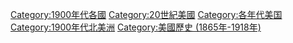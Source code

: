[[Category:1900年代各國|Category:1900年代各國]]
[[Category:20世紀美國|Category:20世紀美國]]
[[Category:各年代美国|Category:各年代美国]]
[[Category:1900年代北美洲|Category:1900年代北美洲]]
[[Category:美國歷史_(1865年-1918年)|Category:美國歷史 (1865年-1918年)]]